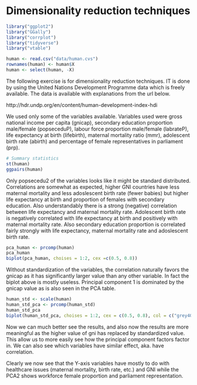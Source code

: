 # Dimensionality reduction techniques

```r
library("ggplot2")                     
library("GGally")
library("corrplot")
library("tidyverse")
library("vtable")

human <- read.csv("data/human.cvs")
rownames(human) <- human$X
human <- select(human, -X)

```

The following exercise is for dimensionality reduction techniques. IT is done by using the United Nations Development Programme data which is freely available. The data is available with explanations from the url below. 

http://hdr.undp.org/en/content/human-development-index-hdi

We used only some of the variables available. Variables used were gross national income per capita (gnicap), secondary education proportion male/female (popseceduP), labour force proportion male/female (labrateP), life expectancy at birth (lifebirth), maternal mortality ratio (mmr), adolescent birth rate (abirth) and percentage of female representatives in parliament (prp). 

```r
# Summary statistics
st(human)
ggpairs(human)
```

Only popsecedu2 of the variables looks like it might be standard distributed. Correlations are somewhat as expected, higher GNI countries have less maternal mortality and less adoslescent birth rate (fewer babies) but higher life expectancy at birth and proportion of females with secondary education. Also understandably there is a strong (negative) correlation between life expectancy and maternal mortality rate. Adolescent birth rate is negatively correlated with life expectancy at birth and positively with maternal mortality rate. Also secondary education proportion is correlated fairly strongly with life expectancy, maternal mortality rate and adoslescent birth rate. 

```r
pca_human <- prcomp(human)
pca_human
biplot(pca_human, choises = 1:2, cex =c(0.5, 0.8))
```

Without standardization of the variables, the correlation naturally favors the gnicap as it has significantly larger value than any other variable. In fact the biplot above is mostly useless. Principal component 1 is dominated by the gnicap value as is also seen in the PCA table. 

```r
human_std <- scale(human)
human_std_pca <- prcomp(human_std)
human_std_pca
biplot(human_std_pca, choises = 1:2, cex = c(0.5, 0.8), col = c("grey40", "deeppink2"))
```

Now we can much better see the results, and also now the results are more meaningful as the higher value of gni has replaced by standardized value. This allow us to more easily see how the principal component factors factor in. We can also see which variables have similar effect, aka. have correlation. 

Clearly we now see that the Y-axis variables have mostly to do with healthcare issues (maternal mortality, birth rate, etc.) and GNI while the PCA2 shows workforce female proportion and parliament representation. 

